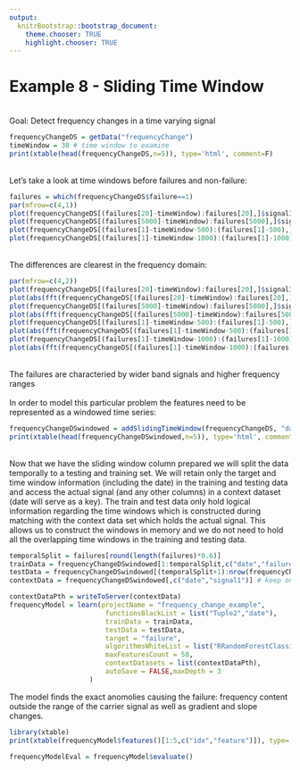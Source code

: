 ```yaml
---
output:
  knitrBootstrap::bootstrap_document:
    theme.chooser: TRUE
    highlight.chooser: TRUE
---
```


<!--
%\VignetteEngine{knitr::rmarkdown}
%\VignetteIndexEntry{Example 8}
%\VignetteDepends{xtable}
-->


# Example 8 -  Sliding Time Window #
<br>
Goal: Detect frequency changes in a time varying signal
<br>
```r
frequencyChangeDS = getData("frequencyChange")
timeWindow = 30 # time window to examine
print(xtable(head(frequencyChangeDS,n=5)), type='html', comment=F)
```
<br>
Let's take a look at time windows before failures and non-failure:
```r
failures = which(frequencyChangeDS$failure==1)
par(mfrow=c(4,1))
plot(frequencyChangeDS[(failures[20]-timeWindow):failures[20],]$signal1,type="l",ylab=NA,main = "Failure")
plot(frequencyChangeDS[(failures[5000]-timeWindow):failures[5000],]$signal1,type="l",ylab=NA,main = "Failure")
plot(frequencyChangeDS[(failures[1]-timeWindow-500):(failures[1]-500),]$signal1,type="l",ylab=NA,main = "Non-Failure")
plot(frequencyChangeDS[(failures[1]-timeWindow-1000):(failures[1]-1000),]$signal1,type="l",ylab=NA,main = "Non-Failure")
```
<br>
The differences are clearest in the frequency domain:
```r
par(mfrow=c(4,2))
plot(frequencyChangeDS[(failures[20]-timeWindow):failures[20],]$signal1,type="l",ylab=NA,main = "Failure")
plot(abs(fft(frequencyChangeDS[(failures[20]-timeWindow):failures[20],]$signal1))[2:(timeWindow/2)],ylab=NA,type="l",main = "Frequency domain")
plot(frequencyChangeDS[(failures[5000]-timeWindow):failures[5000],]$signal1,type="l",ylab=NA,main = "Failure")
plot(abs(fft(frequencyChangeDS[(failures[5000]-timeWindow):failures[5000],]$signal1))[2:(timeWindow/2)],ylab=NA,type="l",main = "Frequency domain")
plot(frequencyChangeDS[(failures[1]-timeWindow-500):(failures[1]-500),]$signal1,type="l",ylab=NA,main = "Non-Failure")
plot(abs(fft(frequencyChangeDS[(failures[1]-timeWindow-500):(failures[1]-500),]$signal1))[2:(timeWindow/2)],ylab=NA,type="l",main = "Frequency domain")
plot(frequencyChangeDS[(failures[1]-timeWindow-1000):(failures[1]-1000),]$signal1,type="l",ylab=NA,main = "Non-Failure")
plot(abs(fft(frequencyChangeDS[(failures[1]-timeWindow-1000):(failures[1]-1000),]$signal1))[2:(timeWindow/2)],ylab=NA,type="l",main = "Frequency domain")


```
<br>
The failures are characteried by wider band signals and higher frequency ranges
<br><br>
In order to model this particular problem the features need to be represented as a windowed time series:
```r
frequencyChangeDSwindowed = addSlidingTimeWindow(frequencyChangeDS, "date", timeWindow, "day",dateFormat = "%a %b %d %H:%M:%S %z %Y",relativeTime=FALSE)
print(xtable(head(frequencyChangeDSwindowed,n=5)), type='html', comment=F)
```

<br>
Now that we have the sliding window column prepared we will split the data temporally to a testing and training set. We will retain only the target and time window information (including the date) in the training and testing data and access the actual signal (and any other columns) in a context dataset (date will serve as a key). The train and test data only hold logical information regarding the time windows which is constructed during matching with the context data set which holds the actual signal. This allows us to construct the windows in memory and we do not need to hold all the overlapping time windows in the training and testing data.
```r
temporalSplit = failures[round(length(failures)*0.6)]
trainData = frequencyChangeDSwindowed[1:temporalSplit,c("date","failure",paste0("last_",timeWindow, "_day"))] # keep only date, target and sliding window parameters
testData = frequencyChangeDSwindowed[(temporalSplit+1):nrow(frequencyChangeDSwindowed),c("date","failure",paste0("last_",timeWindow, "_day"))] # keep only date, target and sliding window parameters
contextData = frequencyChangeDSwindowed[,c("date","signal1")] # keep only the key (date in our case) and all other signals/columns
```

```r
contextDataPth = writeToServer(contextData)
frequencyModel = learn(projectName = "frequency_change_example",
                        functionsBlackList = list("Tuple2","date"),
                        trainData = trainData,
                        testData = testData,
                        target = "failure",
                        algorithmsWhiteList = list("RRandomForestClassifier"),  
                        maxFeaturesCount = 50,                        
                        contextDatasets = list(contextDataPth),
                        autoSave = FALSE,maxDepth = 3
                    )
```

The model finds the exact anomolies causing the failure: frequency content outside the range of the carrier signal as well as gradient and slope changes.
```r
library(xtable)
print(xtable(frequencyModel$features()[1:5,c("idx","feature")]), type='html', comment=F) 
```
```r
frequencyModelEval = frequencyModel$evaluate()
```

